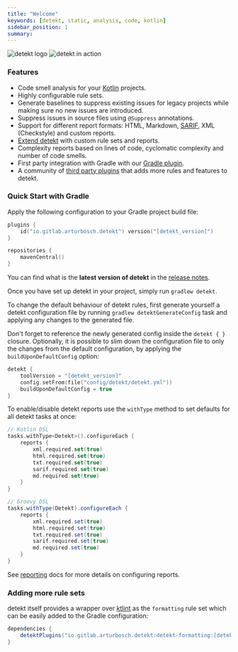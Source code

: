```yaml
---
title: "Welcome"
keywords: [detekt, static, analysis, code, kotlin]
sidebar_position: 1
summary:
---
```


![detekt logo](/img/logo.svg "detekt logo")
![detekt in action](/img/tutorial/detekt_in_action.png "detekt in action")

### Features

- Code smell analysis for your [Kotlin](https://kotlinlang.org/) projects.
- Highly configurable rule sets.
- Generate baselines to suppress existing issues for legacy projects while making sure no new issues are introduced.
- Suppress issues in source files using `@Suppress` annotations.
- Support for different report formats: HTML, Markdown, [SARIF](https://sarifweb.azurewebsites.net/), XML (Checkstyle) and custom reports.
- [Extend detekt](introduction/extensions) with custom rule sets and reports.
- Complexity reports based on lines of code, cyclomatic complexity and number of code smells.
- First party integration with Gradle with our [Gradle plugin](/gettingstarted/gradle.mdx).
- A community of [third party plugins](https://github.com/topics/detekt-plugin) that adds more rules and features to detekt.

### Quick Start with Gradle

Apply the following configuration to your Gradle project build file:

```kotlin
plugins {
    id("io.gitlab.arturbosch.detekt") version("[detekt_version]")
}

repositories {
    mavenCentral()
}
```

You can find what is the **latest version of detekt** in the [release notes](/changelog).

Once you have set up detekt in your project, simply run `gradlew detekt`.

To change the default behaviour of detekt rules, first generate yourself a detekt configuration file by running
`gradlew detektGenerateConfig` task and applying any changes to the generated file.

Don't forget to reference the newly generated config inside the `detekt { }` closure. Optionally, it is possible to
slim down the configuration file to only the changes from the default configuration, by applying the
`buildUponDefaultConfig` option:

```kotlin
detekt {
    toolVersion = "[detekt_version]"
    config.setFrom(file("config/detekt/detekt.yml"))
    buildUponDefaultConfig = true
}
```

To enable/disable detekt reports use the `withType` method to set defaults for all detekt tasks at once:

```kotlin
// Kotlin DSL
tasks.withType<Detekt>().configureEach {
    reports {
        xml.required.set(true)
        html.required.set(true)
        txt.required.set(true)
        sarif.required.set(true)
        md.required.set(true)
    }
}
```

```groovy
// Groovy DSL
tasks.withType(Detekt).configureEach {
    reports {
        xml.required.set(true)
        html.required.set(true)
        txt.required.set(true)
        sarif.required.set(true)
        md.required.set(true)
    }
}
```

See [reporting](introduction/reporting) docs for more details on configuring reports.

### Adding more rule sets

detekt itself provides a wrapper over [ktlint](https://github.com/pinterest/ktlint) as the `formatting` rule set
which can be easily added to the Gradle configuration:

```gradle
dependencies {
    detektPlugins("io.gitlab.arturbosch.detekt:detekt-formatting:[detekt_version]")
}
```
